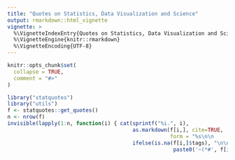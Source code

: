 ---
title: "Quotes on Statistics, Data Visualization and Science"
output: rmarkdown::html_vignette
vignette: >
  %\VignetteIndexEntry{Quotes on Statistics, Data Visualization and Science}
  %\VignetteEngine{knitr::rmarkdown}
  %\VignetteEncoding{UTF-8}
---

```{r, include = FALSE}
knitr::opts_chunk$set(
  collapse = TRUE,
  comment = "#>"
)
```

```{r echo=FALSE, results='asis'}
library("statquotes")
library("utils")
f <- statquotes::get_quotes()
n <- nrow(f)
invisible(lapply(1:n, function(i) { cat(sprintf("%i.", i), 
                                        as.markdown(f[i,], cite=TRUE,
                                                    form = "%s\n\n     -- *%s*\n"),
                                        ifelse(is.na(f[i,]$tags), "\n\n", 
                                                     paste0('~(*#', f[i,]$tags, "*)~\n\n")))}))
```

